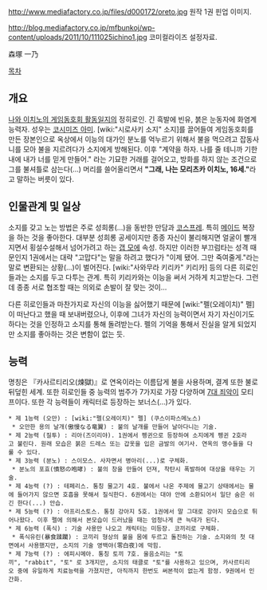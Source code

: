 http://www.mediafactory.co.jp/files/d000172/oreto.jpg
원작 1권 핀업 이미지.

http://blog.mediafactory.co.jp/mfbunkoj/wp-content/uploads/2011/10/111025ichino1.jpg
코미컬라이즈 설정자료.

森塚 一乃
 
[[목차]]
== 개요 ==
[[나와 이치노의 게임동호회 활동일지]]의 정히로인. 긴 흑발에 빈유, 붉은 눈동자에 화염계 능력자. 성우는 [[코시미즈 아미]].
[wiki:"시로사키 소지" 소지]를 끌어들여 게임동호회를 만든 장본인으로 옥상에서 이능의 대가인 분노를 억누르기 위해서 불을 먹으려고 잡동사니를 모아 불을 지르려다가 소지에게 방해된다. 이후 "계약을 하자. 나를 줄 테니까 기한 내에 내가 너를 믿게 만들어." 라는 기묘한 거래를 걸어오고, 방화를 하지 않는 조건으로 그를 불셔틀로 삼는다(...) 머리를 쓸어올리면서 '''"그래, 나는 모리츠카 이치노, 16세."'''라고 말하는 버릇이 있다.

== 인물관계 및 일상 ==
소지를 갖고 노는 방법은 주로 성희롱(...)을 동반한 만담과  [[코스프레]]. 특히 [[메이드]] 복장을 하는 것을 좋아한다. 대부분 성희롱 공세이지만 종종 자신이 불리해지면 얼굴이 빨개지면서 횡설수설해서 넘어가려고 하는 [[갭 모에]] 속성. 하지만 이러한 부끄럼타는 성격 때문인지 1권에서는 대략 "고맙다"는 말을 하려고 했다가 "이제 됐어. 그만 죽여줄게."라는 말로 변환되는 상황(...)이 벌어진다. [wiki:"사와무라 키리카" 키리카] 등의 다른 히로인들과는 소지를 두고 다투는 관계. 특히 키리카와는 이능을 써서 거하게 치고받는다. 그런데 종종 서로 협조할 때는 의외로 손발이 잘 맞는 것이...

다른 히로인들과 마찬가지로 자신의 이능을 싫어했기 때문에 [wiki:"펠(오레이치)" 펠]이 떠난다고 했을 때 보내버렸으나, 이후에 그녀가 자신의 능력이면서 자기 자신이기도 하다는 것을 인정하고 소지를 통해 돌려받는다. 펠의 기억을 통해서 진실을 알게 되었지만 소지를 좋아하는 것은 변함이 없는 듯.


== 능력 ==
명칭은 『카사르티리오(煉獄)』로 연옥이라는 이름답게 불을 사용하며, 결계 또한 불로 뒤덮힌 세계. 또한 히로인들 중 능력의 범주가 7가지로 가장 다양하며 [[7대 죄악]]이 모티프이다. 또한 각 능력들이 캐릭터로 등장하는 보너스(...)가 있다.

 * 제 1능력 (오만) : [wiki:"펠(오레이치)" 펠] (쿠스이파스메노스)
  * 오만한 용의 날개(傲慢なる竜翼) : 불의 날개를 만들어 날아다니는 기술.
 * 제 2능력 (질투) : 리아(즈이리야). 1권에서 펭귄으로 등장하여 소지에게 펭귄 2호라고 불린다. 원래 모습은 붉은 드레스 또는 갑옷을 입은 금발의 여기사. 연옥의 맹수들을 다룰 수 있다.
 * 제 3능력 (분노) : 스이모스. 사자면서 병아리(...)로 구체화.
  * 분노의 포효(憤怒の咆哮) : 불의 창을 만들어 던져, 착탄시 폭발하여 대상을 태우는 기술.
 * 제 4능력 (?) : 테페리스. 통칭 물고기 4호. 불에서 나온 주제에 물고기 상태에서는 물에 들어가지 않으면 호흡을 못해서 질식한다. 6권에서는 대야 안에 소환되어서 일단 숨은 쉬긴 한다(...) 안습. 
 * 제 5능력 (?) : 아프리스토스. 통칭 강아지 5호. 1권에서 말 그대로 강아지 모습으로 튀어나왔다. 이후 펠에 의해서 본모습이 드러났을 때는 엄청나게 큰 늑대가 된다.
 * 제 6능력 (폭식) : 기술 사용만 나오고 캐릭터는 미등장. 코끼리로 구체화.
  * 폭식유린(暴食蹂躙) : 코끼리 형상의 불을 몸에 두르고 돌진하는 기술. 소지와의 첫 대면에서 사용했지만, 소지의 기술 영백야(零白夜)에 막힘.
 * 제 7능력 (?) : 에피시메아. 통칭 토끼 7호. 울음소리는 "토끼", "rabbit", "토" 로 3개지만, 소지의 태클로 "토"를 사용하고 있으며, 카사르티리오 중에 유일하게 치료능력을 가졌지만, 아직까지 한번도 써본적이 없는게 함정. 9권에서 인간화.
